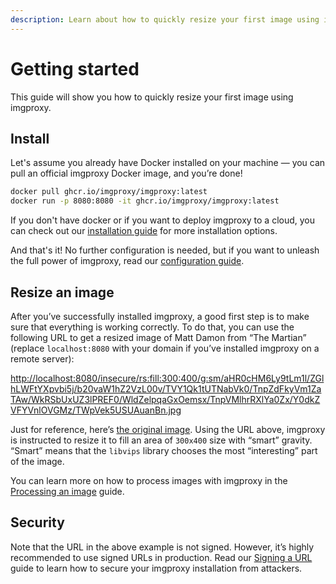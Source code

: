 ```yaml
---
description: Learn about how to quickly resize your first image using imgproxy
---
```


# Getting started

This guide will show you how to quickly resize your first image using imgproxy.

## Install

Let's assume you already have Docker installed on your machine — you can pull an official imgproxy Docker image, and you’re done!

```bash
docker pull ghcr.io/imgproxy/imgproxy:latest
docker run -p 8080:8080 -it ghcr.io/imgproxy/imgproxy:latest
```

If you don't have docker or if you want to deploy imgproxy to a cloud, you can check out our [installation guide](./installation.mdx) for more installation options.

And that's it! No further configuration is needed, but if you want to unleash the full power of imgproxy, read our [configuration guide](./configuration/options.mdx).

## Resize an image

After you’ve successfully installed imgproxy, a good first step is to make sure that everything is working correctly. To do that, you can use the following URL to get a resized image of Matt Damon from “The Martian” (replace `localhost:8080` with your domain if you’ve installed imgproxy on a remote server):

[http://localhost:8080/insecure/rs:fill:300:400/g:sm/aHR0cHM6Ly9tLm1l/ZGlhLWFtYXpvbi5j/b20vaW1hZ2VzL00v/TVY1Qk1tUTNabVk0/TnpZdFkyVm1ZaTAw/WkRSbUxUZ3lPREF0/WldZelpqaGxOemsx/TnpVMlhrRXlYa0Zx/Y0dkZVFYVnlOVGMz/TWpVek5USUAuanBn.jpg](http://localhost:8080/insecure/rs:fill:300:400/g:sm/aHR0cHM6Ly9tLm1l/ZGlhLWFtYXpvbi5j/b20vaW1hZ2VzL00v/TVY1Qk1tUTNabVk0/TnpZdFkyVm1ZaTAw/WkRSbUxUZ3lPREF0/WldZelpqaGxOemsx/TnpVMlhrRXlYa0Zx/Y0dkZVFYVnlOVGMz/TWpVek5USUAuanBn.jpg)

Just for reference, here’s [the original image](https://m.media-amazon.com/images/M/MV5BMmQ3ZmY4NzYtY2VmYi00ZDRmLTgyODAtZWYzZjhlNzk1NzU2XkEyXkFqcGdeQXVyNTc3MjUzNTI@.jpg). Using the URL above, imgproxy is instructed to resize it to fill an area of `300x400` size with “smart” gravity. “Smart” means that the `libvips` library chooses the most “interesting” part of the image.

You can learn more on how to process images with imgproxy in the [Processing an image](./usage/processing.mdx) guide.

## Security

Note that the URL in the above example is not signed. However, it’s highly recommended to use signed URLs in production. Read our [Signing a URL](./usage/signing_url.mdx) guide to learn how to secure your imgproxy installation from attackers.
